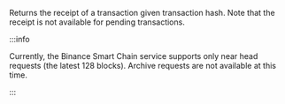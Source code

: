 Returns the receipt of a transaction given transaction hash. Note that the receipt is not available for pending transactions.

:::info

Currently, the Binance Smart Chain service supports only near head requests (the latest 128 blocks).
Archive requests are not available at this time.

:::